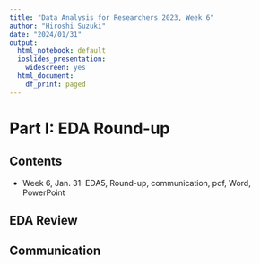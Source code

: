 ```yaml
---
title: "Data Analysis for Researchers 2023, Week 6"
author: "Hiroshi Suzuki"
date: "2024/01/31"
output:
  html_notebook: default
  ioslides_presentation:
    widescreen: yes
  html_document:
    df_print: paged
---
```


# Part I: EDA Round-up

## Contents

-   Week 6, Jan. 31: EDA5, Round-up, communication, pdf, Word, PowerPoint

## EDA Review

## Communication
